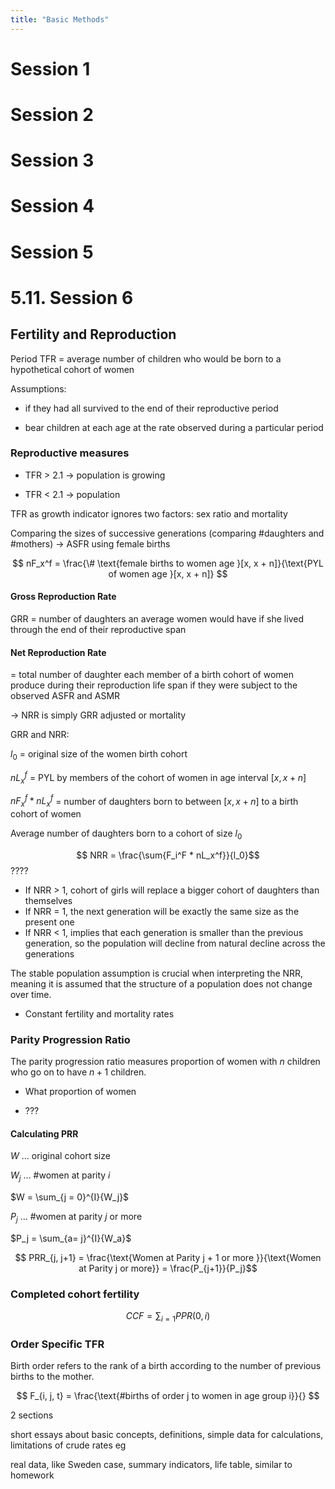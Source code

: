 ```yaml
---
title: "Basic Methods"
---
```


# Session 1

# Session 2

# Session 3

# Session 4

# Session 5

# 5.11. Session 6

## Fertility and Reproduction

Period TFR = average number of children who would be born to a hypothetical cohort of women

Assumptions:

-   if they had all survived to the end of their reproductive period

-   bear children at each age at the rate observed during a particular period

### Reproductive measures

-   TFR \> 2.1 -\> population is growing

-   TFR \< 2.1 -\> population

TFR as growth indicator ignores two factors: sex ratio and mortality

Comparing the sizes of successive generations (comparing #daughters and #mothers) -\> ASFR using female births

$$
nF_x^f = \frac{\# \text{female births to women age }[x, x + n]}{\text{PYL of women age }[x, x + n]}
$$

#### Gross Reproduction Rate

GRR = number of daughters an average women would have if she lived through the end of their reproductive span

#### Net Reproduction Rate

= total number of daughter each member of a birth cohort of women produce during their reproduction life span if they were subject to the observed ASFR and ASMR

-\> NRR is simply GRR adjusted or mortality

GRR and NRR:

$l_0$ = original size of the women birth cohort

$nL_x^f$ = PYL by members of the cohort of women in age interval $[x, x+n]$

$nF_x^f * nL_x^f$ = number of daughters born to between $[x,x+n]$ to a birth cohort of women

Average number of daughters born to a cohort of size $l_0$

$$ NRR = \frac{\sum{F_i^F * nL_x^f}}{l_0}$$ ????

-   If NRR \> 1, cohort of girls will replace a bigger cohort of daughters than themselves
-   If NRR = 1, the next generation will be exactly the same size as the present one
-   If NRR \< 1, implies that each generation is smaller than the previous generation, so the population will decline from natural decline across the generations

::: callout-note
The stable population assumption is crucial when interpreting the NRR, meaning it is assumed that the structure of a population does not change over time.

-   Constant fertility and mortality rates
:::

### Parity Progression Ratio

The parity progression ratio measures proportion of women with $n$ children who go on to have $n+1$ children.

-   What proportion of women

-   ???

#### Calculating PRR

$W$ ... original cohort size

$W_j$ ... #women at parity $i$

$W = \sum_{j = 0}^{I}{W_j}$

$P_j$ ... #women at parity $j$ or more

$P_j = \sum_{a= j}^{I}{W_a}$

$$ PRR_{j, j+1} = \frac{\text{Women at Parity j + 1 or more }}{\text{Women at Parity j or more}} = \frac{P_{j+1}}{P_j}$$

### Completed cohort fertility 

$$
CCF = \sum_{i = 1}{PPR(0,i)}
$$

### Order Specific TFR 

Birth order refers to the rank of a birth according to the number of previous births to the mother.

$$
F_{i, j, t} = \frac{\text{#births of order j to women in age group i}}{}
$$

2 sections

short essays about basic concepts, definitions, simple data for calculations, limitations of crude rates eg

real data, like Sweden case, summary indicators, life table, similar to homework

